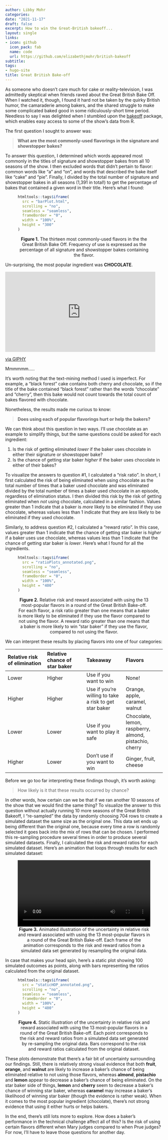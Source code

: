 ```yaml
---
author: Libby Mohr
categories:
date: "2021-11-17"
draft: false
excerpt: How to win the Great-British bakeoff...
layout: single
links:
- icon: github
  icon_pack: fab
  name: code
  url: https://github.com/elizabethjmohr/british-bakeoff
subtitle: 
tags:
- hugo-site
title: Great British Bake-off
---
```


As someone who doesn't care much for cake or reality-television, I was admittedly skeptical when friends raved about the Great British Bake Off. When I watched it, though, I found it hard not be taken by the quirky British humor, the camaraderie among bakers, and the shared struggle to make some complicated baked good in some ridiculously-short time period. Needless to say I was delighted when I stumbled upon the [bakeoff](https://bakeoff.netlify.app/index.html) package, which enables easy access to some of the show's data from R.  

The first question I sought to answer was:   

>**What are the most commonly-used flavorings in the signature and showstopper bakes?**

To answer this question, I determined which words appeared most commonly in the titles of signature and showstopper bakes from all 10 seasons of the show. I then excluded words that didn't pertain to flavor: common words like "a" and "on", and words that described the bake itself like "cake" and "pie". Finally, I divided by the total number of signature and showstopper bakes in all seasons (1,391 in total!) to get the percentage of bakes that contained a given word in their title. Here's what I found: 

<figure>
```r
htmltools::tags$iframe(
  src = "barPlot.html",
  scrolling = "no", 
  seamless = "seamless", 
  frameBorder = "0",
  width = "100%",
  height = "300"
)
```

<figcaption align = "center"><b>Figure 1.</b> The thirteen most commonly-used flavors in the the Great British Bake Off. Frequency of use is expressed as the percentage of all signature and showstopper bakes containing the flavor.</figcaption>
</figure>


Un-surprising, the most popular ingredient was **CHOCOLATE**.  

<iframe src="https://giphy.com/embed/kWEwk57Tz6jXa" width="480" height="256" frameBorder="0" class="giphy-embed" allowFullScreen></iframe><p><a href="https://giphy.com/gifs/chocolate-love-gif-kWEwk57Tz6jXa">via GIPHY</a></p>


Mmmmmm.....

It's worth noting that the text-mining method I used is imperfect. For example, a "black forest" cake contains both cherry and chocolate, so if the title of the bake contained "black forest" rather than the words "chocolate" and "cherry", then this bake would not count towards the total count of bakes flavored with chocolate. 

Nonetheless, the results made me curious to know: 

>**Does using each of popular flavorings hurt or help the bakers?**

We can think about this question in two ways. I'll use chocolate as an example to simplify things, but the same questions could be asked for each ingredient: 

1. Is the risk of getting eliminated *lower* if the baker uses chocolate in either their signature or showstopper bake? 
2. Is the chance of getting star baker *higher* if the baker uses chocolate in either of their bakes? 

To visualize the answers to question #1, I calculated a "risk ratio". In short, I first calculated the risk of being eliminated when using chocolate as the total number of times that a baker used chocolate and was eliminated divided by the total number of times a baker used chocolate in an episode, regardless of elimination status. I then divided this risk by the risk of getting eliminated when *not* using chocolate, calculated in a similar fashion. Values greater than 1 indicate that a baker is *more* likely to be eliminated if they use chocolate, whereas values less than 1 indicate that they are *less* likely to be eliminated if they used chocolate. 

Similarly, to address question #2, I calculated a "reward ratio". In this case, values greater than 1 indicate that the chance of getting star baker is *higher* if a baker uses use chocolate, whereas values less than 1 indicate that the chance of getting star baker is *lower*. Here's what I found for all the ingredients. 

<figure>
```r
htmltools::tags$iframe(
  src = "ratioPlots_annotated.png",
  scrolling = "no", 
  seamless = "seamless", 
  frameBorder = "0",
  width = "100%",
  height = "400"
)
```
<figcaption align = "center"><b>Figure 2.</b> Relative risk and reward associated with using the 13 most-popular flavors in a round of the Great British Bake-off. For each flavor, a risk ratio greater than one means that a baker is more likely to be eliminated if they use the flavor compared to not using the flavor. A reward ratio greater than one means that a baker is more likely to win "star baker" if they use the flavor, compared to not using the flavor.</figcaption>
</figure>

We can interpret these results by placing flavors into one of four categories:

|Relative risk of elimination|Relative chance of star baker|Takeaway|Flavors|
|:-----|:-----|:-----|:-----|
|Lower|Higher|Use if you want to win|None!|
|Higher|Higher|Use if you're willing to take a risk to get star baker|Orange, apple, caramel, walnut|
|Lower|Lower|Use if you want to play it safe|Chocolate, lemon, raspberry, almond, pistachio, cherry|
|Higher|Lower|Don't use if you want to win|Ginger, fruit, cheese|

Before we go too far interpreting these findings though, it's worth asking: 

> How likely is it that these results occurred by chance? 

In other words, how certain can we be that if we ran another 10 seasons of the show that we would find the same thing? To visualize the answer to this question without actually running 10 more seasons of the Great British Bakeoff, I "re-sampled" the data by randomly choosing 704 rows to create a simulated dataset the same size as the original one. This data set ends up being different than the original one, because every time a row is randomly selected it goes back into the mix of rows that can be chosen. I performed this re-sampling procedure several times in order to produce several simulated datasets. Finally, I calculated the risk and reward ratios for each simulated dataset. Here's an animation that loops through results for each simulated dataset: 

<figure>
 <video width="100%" controls>
  <source src="HOP.mp4" type="video/mp4">
</video> 

<figcaption align = "center"><b>Figure 3.</b> Animated illustration of the uncertainty in relative risk and reward associated with using the 13 most-popular flavors in a round of the Great British Bake-off. Each frame of the animation corresponds to the risk and reward ratios from a simulated data set generated by resampling the original data.</figcaption>
</figure>

In case that makes your head spin, here's a static plot showing 100 simulated outcomes as points, along with bars representing the ratios calculated from the original dataset.

<figure>
```r
htmltools::tags$iframe(
  src = "staticHOP_annotated.png",
  scrolling = "no", 
  seamless = "seamless", 
  frameBorder = "0",
  width = "100%",
  height = "400"
)
```
<figcaption align = "center"><b>Figure 4.</b> Static illustration of the uncertainty in relative risk and reward associated with using the 13 most-popular flavors in a round of the Great British Bake-off. Each point corresponds to the risk and reward ratios from a simulated data set generated by re-sampling the original data. Bars correspond to the risk and reward ratios calculated from the original dataset.</figcaption>
</figure>

These plots demonstrate that there's a fair bit of uncertainty surrounding our findings.
Still, there is relatively strong visual evidence that both **fruit**, **orange**, and **walnut** are likely to increase a baker's chance of being eliminated relative to not using those flavors, whereas **almond**, **pistachio** and **lemon** appear to decrease a baker's chance of being eliminated. On the star baker side of things, **lemon** and **cherry** seem to decrease a baker's chance of winning star baker, whereas **caramel** may increase a baker's likelihood of winning star baker (though the evidence is rather weak). When it comes to the most popular ingredient (chocolate), there's not strong evidence that using it either hurts or helps bakers.

In the end, there's still lots more to explore. How does a baker's performance in the technical challenge affect all of this? Is the risk of using certain flavors different when Mary judges compared to when Prue judges?  For now, I'll have to leave those questions for another day.


